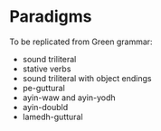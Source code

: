 # Paradigms

To be replicated from Green grammar:

- sound triliteral
- stative verbs
- sound triliteral with object endings
- pe-guttural
- ayin-waw and ayin-yodh
- ayin-doubld
- lamedh-guttural
